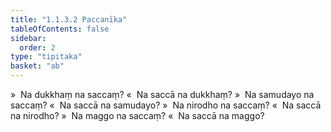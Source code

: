 ```yaml
---
title: "1.1.3.2 Paccanīka"
tableOfContents: false
sidebar:
  order: 2
type: "tipitaka"
basket: "ab"
---
```



<DynamicBreadcrumb />

<Division number="7">

<Paragraph number="75">
»  Na dukkhaṃ na saccaṃ?
</Paragraph>

<Paragraph number="76">
«  Na saccā na dukkhaṃ?
</Paragraph>

<Paragraph number="77">
»  Na samudayo na saccaṃ?
</Paragraph>

<Paragraph number="78">
«  Na saccā na samudayo?
</Paragraph>

<Paragraph number="79">
»  Na nirodho na saccaṃ?
</Paragraph>

<Paragraph number="80">
«  Na saccā na nirodho?
</Paragraph>

<Paragraph number="81">
»  Na maggo na saccaṃ?
</Paragraph>

<Paragraph number="82">
«  Na saccā na maggo?
</Paragraph>
</Division>